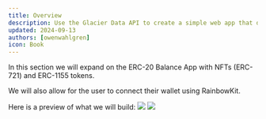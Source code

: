 ```yaml
---
title: Overview
description: Use the Glacier Data API to create a simple web app that displays data and metrics on a connected wallet.
updated: 2024-09-13
authors: [owenwahlgren]
icon: Book
---
```


In this section we will expand on the ERC-20 Balance App with NFTs (ERC-721) and ERC-1155 tokens.

We will also allow for the user to connect their wallet using RainbowKit.

Here is a preview of what we will build:
![](/course-images/glacier/nfts.png)
![](/course-images/glacier/tokens.png)